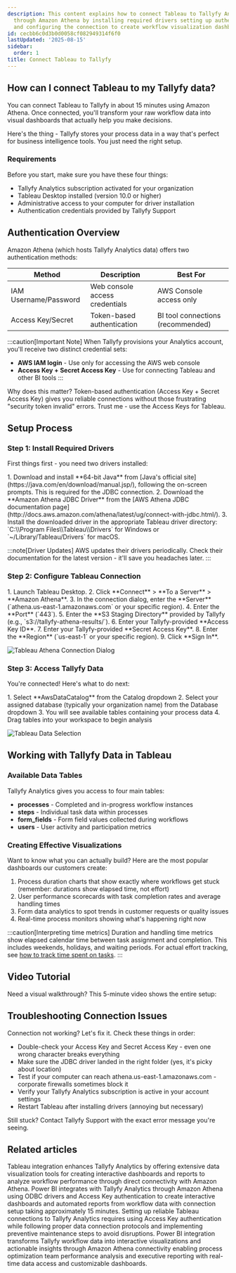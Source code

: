 ```yaml
---
description: This content explains how to connect Tableau to Tallyfy Analytics data
  through Amazon Athena by installing required drivers setting up authentication credentials
  and configuring the connection to create workflow visualization dashboards.
id: cecbb6c0d3b0d0058cf082949314f6f0
lastUpdated: '2025-08-15'
sidebar:
  order: 1
title: Connect Tableau to Tallyfy
---
```



## How can I connect Tableau to my Tallyfy data?

You can connect Tableau to Tallyfy in about 15 minutes using Amazon Athena. Once connected, you'll transform your raw workflow data into visual dashboards that actually help you make decisions.

Here's the thing - Tallyfy stores your process data in a way that's perfect for business intelligence tools. You just need the right setup.

### Requirements

Before you start, make sure you have these four things:

- Tallyfy Analytics subscription activated for your organization
- Tableau Desktop installed (version 10.0 or higher)
- Administrative access to your computer for driver installation
- Authentication credentials provided by Tallyfy Support

## Authentication Overview

Amazon Athena (which hosts Tallyfy Analytics data) offers two authentication methods:

| Method | Description | Best For |
|--------|-------------|----------|
| IAM Username/Password | Web console access credentials | AWS Console access only |
| Access Key/Secret | Token-based authentication | BI tool connections (recommended) |

:::caution[Important Note]
When Tallyfy provisions your Analytics account, you'll receive two distinct credential sets:
- **AWS IAM login** - Use only for accessing the AWS web console 
- **Access Key + Secret Access Key** - Use for connecting Tableau and other BI tools
:::

Why does this matter? Token-based authentication (Access Key + Secret Access Key) gives you reliable connections without those frustrating "security token invalid" errors. Trust me - use the Access Keys for Tableau.

## Setup Process

### Step 1: Install Required Drivers

First things first - you need two drivers installed:

<Steps>
1. Download and install **64-bit Java** from [Java's official site](https://java.com/en/download/manual.jsp/), following the on-screen prompts. This is required for the JDBC connection.
2. Download the **Amazon Athena JDBC Driver** from the [AWS Athena JDBC documentation page](http://docs.aws.amazon.com/athena/latest/ug/connect-with-jdbc.html/).
3. Install the downloaded driver in the appropriate Tableau driver directory: `C:\\Program Files\\Tableau\\Drivers` for Windows or `~/Library/Tableau/Drivers` for macOS.
</Steps>

:::note[Driver Updates]
AWS updates their drivers periodically. Check their documentation for the latest version - it'll save you headaches later.
:::

### Step 2: Configure Tableau Connection

<Steps>
1. Launch Tableau Desktop.
2. Click **Connect** > **To a Server** > **Amazon Athena**.
3. In the connection dialog, enter the **Server** (`athena.us-east-1.amazonaws.com` or your specific region).
4. Enter the **Port** (`443`).
5. Enter the **S3 Staging Directory** provided by Tallyfy (e.g., `s3://tallyfy-athena-results/`).
6. Enter your Tallyfy-provided **Access Key ID**.
7. Enter your Tallyfy-provided **Secret Access Key**.
8. Enter the **Region** (`us-east-1` or your specific region).
9. Click **Sign In**.
</Steps>

![Tableau Athena Connection Dialog](https://screenshots.tallyfy.com/tableau-athena-connection.png)

### Step 3: Access Tallyfy Data

You're connected! Here's what to do next:

<Steps>
1. Select **AwsDataCatalog** from the Catalog dropdown
2. Select your assigned database (typically your organization name) from the Database dropdown
3. You will see available tables containing your process data
4. Drag tables into your workspace to begin analysis
</Steps>

![Tableau Data Selection](https://screenshots.tallyfy.com/tableau-data-selection.png)

## Working with Tallyfy Data in Tableau

### Available Data Tables

Tallyfy Analytics gives you access to four main tables:

- **processes** - Completed and in-progress workflow instances
- **steps** - Individual task data within processes
- **form_fields** - Form field values collected during workflows
- **users** - User activity and participation metrics

### Creating Effective Visualizations

Want to know what you can actually build? Here are the most popular dashboards our customers create:

1. Process duration charts that show exactly where workflows get stuck (remember: durations show elapsed time, not effort)
2. User performance scorecards with task completion rates and average handling times
3. Form data analytics to spot trends in customer requests or quality issues
4. Real-time process monitors showing what's happening right now

:::caution[Interpreting time metrics]
Duration and handling time metrics show elapsed calendar time between task assignment and completion. This includes weekends, holidays, and waiting periods. For actual effort tracking, see [how to track time spent on tasks](/products/pro/tutorials/how-to/track-time-in-tasks/#analytics-timestamps-inherit-these-challenges).
:::

## Video Tutorial

Need a visual walkthrough? This 5-minute video shows the entire setup:

<lite-vimeo videoid="359349723"></lite-vimeo>

## Troubleshooting Connection Issues

Connection not working? Let's fix it. Check these things in order:

- Double-check your Access Key and Secret Access Key - even one wrong character breaks everything
- Make sure the JDBC driver landed in the right folder (yes, it's picky about location)
- Test if your computer can reach athena.us-east-1.amazonaws.com - corporate firewalls sometimes block it
- Verify your Tallyfy Analytics subscription is active in your account settings
- Restart Tableau after installing drivers (annoying but necessary)

Still stuck? Contact Tallyfy Support with the exact error message you're seeing.


## Related articles
<CardGrid>
<LinkTitleCard header="<b>Analytics > Tableau</b>" href="/products/pro/integrations/analytics/tableau/" > Tableau integration enhances Tallyfy Analytics by offering extensive data visualization tools for creating interactive dashboards and reports to analyze workflow performance through direct connectivity with Amazon Athena. </LinkTitleCard>
<LinkTitleCard header="<b>Powerbi > Connect Power BI</b>" href="/products/pro/integrations/analytics/powerbi/how-to-analyze-tallyfy-workflows-with-power-bi/" > Power BI integrates with Tallyfy Analytics through Amazon Athena using ODBC drivers and Access Key authentication to create interactive dashboards and automated reports from workflow data with connection setup taking approximately 15 minutes. </LinkTitleCard>
<LinkTitleCard header="<b>Tableau > Troubleshoot issues</b>" href="/products/pro/integrations/analytics/tableau/how-to-troubleshoot-data-connection-issues-in-tallyfy/" > Setting up reliable Tableau connections to Tallyfy Analytics requires using Access Key authentication while following proper data connection protocols and implementing preventive maintenance steps to avoid disruptions. </LinkTitleCard>
<LinkTitleCard header="<b>Analytics > Power BI</b>" href="/products/pro/integrations/analytics/powerbi/" > Power BI integration transforms Tallyfy workflow data into interactive visualizations and actionable insights through Amazon Athena connectivity enabling process optimization team performance analysis and executive reporting with real-time data access and customizable dashboards. </LinkTitleCard>
</CardGrid>